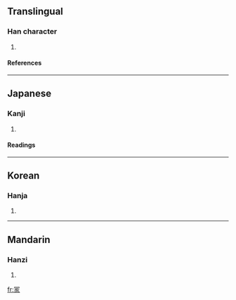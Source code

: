 ==Translingual==
===Han character===
{{Han char|rad=冖|as=08|sn=10|four=|canj=月一一人 (BMMO)}}
# {{defn|Han}}
====References====
{{Han ref|kx=0130.240|dkj=01584|dj=0293.040|hdz=10304.060|uh=51A1|ud=20897}}
----
==Japanese==
===Kanji===
{{ja-kanji|grade=|rs=冖08}}
# {{defn|Japanese}}
====Readings====
{{ja-readings|on=[[ぼう]] (bō), [[も]] (mo)|kun=[[おおう]] (oou)}}
----
==Korean==
===Hanja===
{{ko-hanja|hangeul=몽|rv=mong|mr=mong}}
# {{defn|Korean}}
----
==Mandarin==
===Hanzi===
{{cmn-hanzi|pin=[[méng]] (meng2), [[píng]] (ping2)|wg=meng<sup>2</sup>, p'ing<sup>2</sup>}}
# {{defn|Mandarin}}

[[fr:冡]]